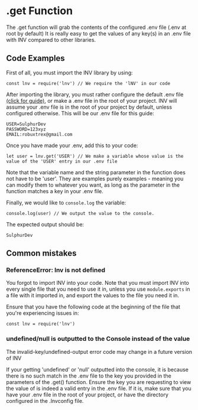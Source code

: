 
# .get Function

The .get function will grab the contents of the configured .env file (.env at root by default)
It is really easy to get the values of any key(s) in an .env file with lNV compared to other libraries.

## Code Examples

First of all, you must import the lNV library by using:

```
const lnv = require('lnv') // We require the 'lNV' in our code
```

After importing the library, you must rather configure the default .env file <a href="../config/env">(click for guide)</a>, or make a .env file in the root of your project.
lNV will assume your .env file is in the root of your project by default, unless configured otherwise. This will be our .env file for this guide:

```
USER=SulphurDev
PASSWORD=123xyz
EMAIL:robuxtrex@gmail.com
```

Once you have made your .env, add this to your code:

```
let user = lnv.get('USER') // We make a variable whose value is the value of the 'USER' entry in our .env file
```

Note that the variable name and the string parameter in the function does not have to be 'user'.
They are examples purely examples - meaning you can modify them to whatever you want, as long as the parameter in the function matches a key in your .env file.

Finally, we would like to `console.log` the variable:

```
console.log(user) // We output the value to the console.
```

The expected output should be:

```
SulphurDev
```

## Common mistakes

### ReferenceError: lnv is not defined

You forgot to import lNV into your code.
Note that you must import lNV into every single file that you need to use it in, unless you use `module.exports` in a file with it imported in, and export the values to the file you need it in.

Ensure that you have the following code at the beginning of the file that you're experiencing issues in:

```
const lnv = require('lnv')
```

### undefined/null is outputted to the Console instead of the value

<Callout type="info">
    The invalid-key/undefined-output error code may change in a future version of lNV
</Callout>

If your getting 'undefined' or 'null' outputted into the console, it is because there is no such match in the .env file to the key you provided in the parameters of the .get() function.
Ensure the key you are requesting to view the value of is indeed a valid entry in the .env file.
If it is, make sure that you have your .env file in the root of your project, or have the directory configured in the .lnvconfig file.
